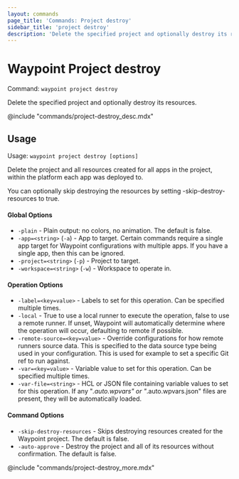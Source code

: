 ```yaml
---
layout: commands
page_title: 'Commands: Project destroy'
sidebar_title: 'project destroy'
description: 'Delete the specified project and optionally destroy its resources.'
---
```


# Waypoint Project destroy

Command: `waypoint project destroy`

Delete the specified project and optionally destroy its resources.

@include "commands/project-destroy_desc.mdx"

## Usage

Usage: `waypoint project destroy [options]`

Delete the project and all resources created for all apps in the project, within
the platform each app was deployed to.

You can optionally skip destroying the resources by setting
-skip-destroy-resources to true.

#### Global Options

- `-plain` - Plain output: no colors, no animation. The default is false.
- `-app=<string>` (`-a`) - App to target. Certain commands require a single app target for Waypoint configurations with multiple apps. If you have a single app, then this can be ignored.
- `-project=<string>` (`-p`) - Project to target.
- `-workspace=<string>` (`-w`) - Workspace to operate in.

#### Operation Options

- `-label=<key=value>` - Labels to set for this operation. Can be specified multiple times.
- `-local` - True to use a local runner to execute the operation, false to use a remote runner.
  If unset, Waypoint will automatically determine where the operation will occur,
  defaulting to remote if possible.
- `-remote-source=<key=value>` - Override configurations for how remote runners source data. This is specified to the data source type being used in your configuration. This is used for example to set a specific Git ref to run against.
- `-var=<key=value>` - Variable value to set for this operation. Can be specified multiple times.
- `-var-file=<string>` - HCL or JSON file containing variable values to set for this operation. If any "_.auto.wpvars" or "_.auto.wpvars.json" files are present, they will be automatically loaded.

#### Command Options

- `-skip-destroy-resources` - Skips destroying resources created for the Waypoint project. The default is false.
- `-auto-approve` - Destroy the project and all of its resources without confirmation. The default is false.

@include "commands/project-destroy_more.mdx"
